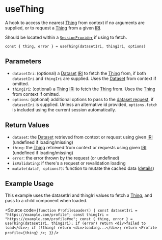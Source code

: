 
<Meta title="Hooks/useThing" />

# useThing

A hook to access the nearest [Thing](https://docs.inrupt.com/developer-tools/javascript/client-libraries/reference/glossary/#term-Thing) from context if no arguments are supplied, or to request a [Thing](https://docs.inrupt.com/developer-tools/javascript/client-libraries/reference/glossary/#term-Thing) from a given [IRI](https://docs.inrupt.com/developer-tools/javascript/client-libraries/reference/glossary/#term-IRI).

Should be located within a [`SessionProvider`](/?path=/docs/authentication-session-provider) if using to fetch.

```
const { thing, error } = useThing(datasetIri, thingIri, options)
```

## Parameters

- `datasetIri`: (optional) a [Dataset](https://docs.inrupt.com/developer-tools/javascript/client-libraries/reference/glossary/#term-SolidDataset) [IRI](https://docs.inrupt.com/developer-tools/javascript/client-libraries/reference/glossary/#term-IRI) to fetch the [Thing](https://docs.inrupt.com/developer-tools/javascript/client-libraries/reference/glossary/#term-Thing) from, if both `datasetIri` and `thingIri` are supplied. Uses the [Dataset](https://docs.inrupt.com/developer-tools/javascript/client-libraries/reference/glossary/#term-SolidDataset) from context if omitted.
- `thingIri`: (optional) a [Thing](https://docs.inrupt.com/developer-tools/javascript/client-libraries/reference/glossary/#term-Thing) [IRI](https://docs.inrupt.com/developer-tools/javascript/client-libraries/reference/glossary/#term-IRI) to fetch the [Thing](https://docs.inrupt.com/developer-tools/javascript/client-libraries/reference/glossary/#term-Thing) from. Uses the [Thing](https://docs.inrupt.com/developer-tools/javascript/client-libraries/reference/glossary/#term-Thing) from context if omitted.
- `options`: (optional) additional options to pass to the [dataset request](https://docs.inrupt.com/developer-tools/api/javascript/solid-client/modules/_resource_soliddataset_.html#getsoliddataset), if `datasetIri` is supplied. Unless an alternative id provided, `options.fetch` is included using the current session automatically.

## Return Values

- `dataset`: the [Dataset](https://docs.inrupt.com/developer-tools/javascript/client-libraries/reference/glossary/#term-SolidDataset) retrieved from context or request using given [IRI](https://docs.inrupt.com/developer-tools/javascript/client-libraries/reference/glossary/#term-IRI) (undefined if loading/missing)
- `thing`: the [Thing](https://docs.inrupt.com/developer-tools/javascript/client-libraries/reference/glossary/#term-Thing) retrieved from context or requests using given [IRI](https://docs.inrupt.com/developer-tools/javascript/client-libraries/reference/glossary/#term-IRI) (undefined if loading/missing)
- `error`: the error thrown by the request (or undefined)
- `isValidating`: if there's a request or revalidation loading
- `mutate(data?, options?)`: function to mutate the cached data ([details](https://swr.vercel.app/docs/mutation))

## Example Usage

This example uses the datasetIri and thingIri values to fetch a [Thing](https://docs.inrupt.com/developer-tools/javascript/client-libraries/reference/glossary/#term-Thing), and pass to a child component when loaded.

<Source
  code={`
function ProfileLoader() {
  const datasetIri = "https://example.com/profile";
  const thingIri = "https://example.com/profile#me";
  const { thing, error } = useThing(datasetIri, thingIri);
  if (error) return <div>failed to load</div>;
  if (!thing) return <div>loading...</div>;
  return <Profile profile={thing} />;
}
`}
/>
